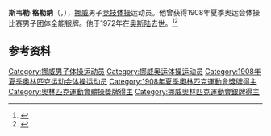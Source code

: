 {{NoteTA|G1=Sports}}
'''斯韦勒·格勒纳'''（{{lang-no|Sverre Grøner}}，{{bd|1890年|9月17日|1972年|2月3日}}），[[挪威|挪威]]男子[[竞技体操|竞技体操]]运动员。他曾获得1908年夏季奥运会体操比赛男子团体全能银牌。他于1972年在[[奥斯陆|奥斯陆]]去世。<ref>{{Cite web|title=Sverre GRONER|url=https://www.olympic.org/sverre-groner|accessdate=2021-03-21|work=International Olympic Committee|archive-date=2017-11-18|archive-url=https://web.archive.org/web/20171118223638/https://www.olympic.org/Sverre-Groner|dead-url=no}}</ref><ref>{{cite web |url=https://www.olympedia.org/athletes/30788 |title=Sverre Grøner |work=Olympedia |access-date=2021-03-02 |archive-date=2020-08-14 |archive-url=https://web.archive.org/web/20200814064521/https://www.olympedia.org/athletes/30788 |dead-url=no }}</ref>

== 参考资料 ==
{{reflist}}

{{Authority control}}
{{DEFAULTSORT:Grøner, Sverre}}
[[Category:挪威男子体操运动员|Category:挪威男子体操运动员]]
[[Category:挪威奥运体操运动员|Category:挪威奥运体操运动员]]
[[Category:1908年夏季奥林匹克运动会体操运动员|Category:1908年夏季奥林匹克运动会体操运动员]]
[[Category:1908年夏季奧林匹克運動會獎牌得主|Category:1908年夏季奧林匹克運動會獎牌得主]]
[[Category:奧林匹克運動會體操獎牌得主|Category:奧林匹克運動會體操獎牌得主]]
[[Category:挪威奧林匹克運動會銀牌得主|Category:挪威奧林匹克運動會銀牌得主]]